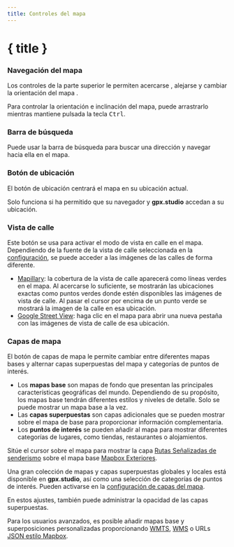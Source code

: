 ```yaml
---
title: Controles del mapa
---
```


<script>
</script>

# { title }

### <Diff size="16" class="inline-block" style="margin-bottom: 2px" /> Navegación del mapa

Los controles de la parte superior le permiten acercarse <Plus size="16" class="inline-block" style="margin-bottom: 2px" />, alejarse <Minus size="16" class="inline-block" style="margin-bottom: 2px" /> y cambiar la orientación del mapa <Compass size="16" class="inline-block" style="margin-bottom: 2px" />.

<DocsNote>

Para controlar la orientación e inclinación del mapa, puede arrastrarlo mientras mantiene pulsada la tecla <kbd>Ctrl</kbd>.

</DocsNote>

### <Search size="16" class="inline-block" style="margin-bottom: 2px" /> Barra de búsqueda

Puede usar la barra de búsqueda para buscar una dirección y navegar hacia ella en el mapa.

### <LocateFixed size="16" class="inline-block" style="margin-bottom: 2px" /> Botón de ubicación

El botón de ubicación centrará el mapa en su ubicación actual.

<DocsNote>

Solo funciona si ha permitido que su navegador y <b>gpx.studio</b> accedan a su ubicación.

</DocsNote>

### <PersonStanding size="16" class="inline-block" style="margin-bottom: 2px" /> Vista de calle

Este botón se usa para activar el modo de vista en calle en el mapa.
Dependiendo de la fuente de la vista de calle seleccionada en la [configuración](./menu/settings), se puede acceder a las imágenes de las calles de forma diferente.

- <a href="https://www.mapillary.com/" target="_blank">Mapillary</a>: la cobertura de la vista de calle aparecerá como líneas verdes en el mapa. Al acercarse lo suficiente, se mostrarán las ubicaciones exactas como puntos verdes donde estén disponibles las imágenes de vista de calle. Al pasar el cursor por encima de un punto verde se mostrará la imagen de la calle en esa ubicación.
- <a href="https://www.google.com/streetview/" target="_blank">Google Street View</a>: haga clic en el mapa para abrir una nueva pestaña con las imágenes de vista de calle de esa ubicación.

### <Layers3 size="16" class="inline-block" style="margin-bottom: 2px" /> Capas de mapa

El botón de capas de mapa le permite cambiar entre diferentes mapas bases y alternar capas superpuestas del mapa y categorías de puntos de interés.

- Los **mapas base** son mapas de fondo que presentan las principales características geográficas del mundo.
  Dependiendo de su propósito, los mapas base tendrán diferentes estilos y niveles de detalle.
  Solo se puede mostrar un mapa base a la vez.
- Las **capas superpuestas** son capas adicionales que se pueden mostrar sobre el mapa de base para proporcionar información complementaria.
- Los **puntos de interés** se pueden añadir al mapa para mostrar diferentes categorías de lugares, como tiendas, restaurantes o alojamientos.

<div class="flex flex-col items-center">
    <DocsLayers />
    <span class="text-sm text-center mt-2">
        Sitúe el cursor sobre el mapa para mostrar la capa <a href="https://hiking.waymarkedtrails.org" target="_blank">Rutas Señalizadas de senderismo</a> sobre el mapa base <a href="https://www.mapbox.com/maps/outdoors" target="_blank">Mapbox Exteriores</a>.
    </span>
</div>

Una gran colección de mapas y capas superpuestas globales y locales está disponible en **gpx.studio**, así como una selección de categorías de puntos de interés.
Pueden activarse en la [configuración de capas del mapa](./menu/settings).

En estos ajustes, también puede administrar la opacidad de las capas superpuestas.

Para los usuarios avanzados, es posible añadir mapas base y superposiciones personalizadas proporcionando <a href="https://en.wikipedia.org/wiki/Web_Map_Tile_Service" target="_blank">WMTS</a>, <a href="https://en.wikipedia.org/wiki/Web_Map_Service" target="_blank">WMS</a> o URLs <a href="https://docs.mapbox.com/help/glossary/style/" target="_blank">JSON estilo Mapbox</a>.
